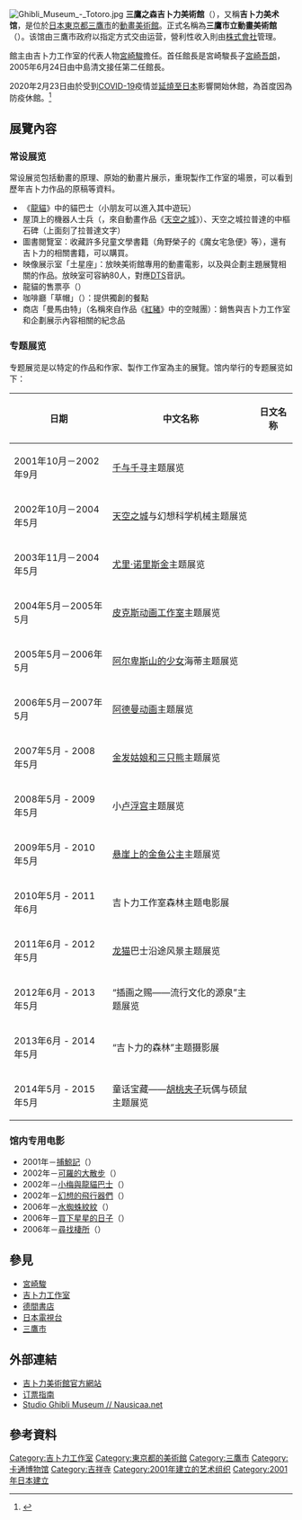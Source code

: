 {{NoteTA
|G1=Ghibli
}}
{{Infobox museum
 |名称    =三鷹之森吉卜力美術館 
 |其他名称=三鷹の森ジブリ美術館 
 |logo =Logo 三鷹之森.png
 |logosize =180px
 |logo_caption =三鷹之森吉卜力美術館館徽
 |图像    = GhibliMuseum 2.jpg
 |图像大小= 180px
 |图像说明= 三鷹之森吉卜力美術館入口
 |map_type= Japan Western Tokyo
 |latitude=
 |longitude=
 |map_size= <!-- default 220-->
 |map_caption=
 |coordinates    = {{coord|35|41|46|N|139|34|14|E|region:JP_type:landmark|display=it}}
 |former_name    = <!--前身-->
 |established    = 2001年10月1日
 |dissolved    = <!--关闭日期-->
 |location    = [[東京都|東京都]][[三鷹市|三鷹市]]下連雀一丁目1番83号
 |type    = [[動畫|動畫]]美術館
 |accreditation    = [[財團法人|公益財団法人]]徳間記念アニメーション文化財団
 |collections    = 
 |collection_size    = <!--馆藏规模-->
 |visitors    = <!--参观人数-->
 |founder    = <!--建立者-->
 |director    = 中島清文
 |president    = <!--館长-->
 |curator    = <!--策展人-->
 |owner    = 三鷹市
 |publictransit    = <!--公共交通-->
 |website    = http://www.ghibli-museum.jp/
|native_name=三鷹市立アニメーション美術館<br> GHIBLI MUSEUM, MITAKA}}
[[File:Ghibli_Museum_-_Totoro.jpg|thumb]]
'''三鷹之森吉卜力美術館'''（{{jpn|j=三鷹の森ジブリ美術館|hg=みたかのもりジブリびじゅつかん|rm=Mitaka no Mori Jiburi Bijutsukan|f=y}}），又稱'''吉卜力美术馆'''，是位於[[日本|日本]][[東京都|東京都]][[三鷹市|三鷹市]]的[[動畫|動畫]][[美術館|美術館]]。正式名稱為'''三鷹市立動畫美術館'''（{{jpn|j=三鷹市立アニメーション美術館}}）。该馆由三鷹市政府以指定方式交由{{link-ja|德間紀念動畫文化財團}}运营，營利性收入則由[[株式會社|株式會社]]{{link-ja|曼馬由特隊|マンマユート団}}管理。

館主由吉卜力工作室的代表人物[[宮崎駿|宮崎駿]]擔任。首任館長是宮崎駿長子[[宮崎吾朗|宮崎吾朗]]，2005年6月24日由中島清文接任第二任館長。

2020年2月23日由於受到[[COVID-19|COVID-19]]疫情並[[2019冠狀病毒病日本疫情|延燒至日本]]影響開始休館，為首度因為防疫休館。<ref>{{cite news|title=日本吉卜力美術館首度為防疫休館|url=https://www.cna.com.tw/news/aopl/202002230100.aspx|accessdate=2020-05-06|archive-date=2020-03-02|archive-url=https://web.archive.org/web/20200302165015/https://www.cna.com.tw/news/aopl/202002230100.aspx|dead-url=no}}</ref>

== 展覽內容 ==


===常设展览===
常设展览包括動畫的原理、原始的動畫片展示，重現製作工作室的場景，可以看到歷年吉卜力作品的原稿等資料。
* 《[[龍貓|龍貓]]》中的貓巴士（小朋友可以進入其中遊玩）
* 屋頂上的機器人士兵（{{lang|ja|ロボット兵}}，來自動畫作品《[[天空之城|天空之城]]》）、天空之城拉普達的中樞石碑（上面刻了拉普達文字）
* 圖書閱覽室：收藏許多兒童文學書籍（角野榮子的《魔女宅急便》等），還有吉卜力的相關書籍，可以購買。
* 映像展示室「土星座」：放映美術館專用的動畫電影，以及與企劃主題展覽相關的作品。放映室可容納80人，對應[[DTS|DTS]]音訊。
* 龍貓的售票亭（{{lang|ja|トトロのニセ受付}}）
* 咖啡廳「草帽」（{{lang|ja|麦わらぼうし}}）：提供獨創的餐點
* 商店「曼馬由特」（名稱來自作品《[[紅豬|紅豬]]》中的空賊團）：銷售與吉卜力工作室和企劃展示內容相關的紀念品

===专题展览===
专题展览是以特定的作品和作家、製作工作室為主的展覽。馆内举行的专题展览如下：
{|class="wikitable"
! 日期
! 中文名称
! 日文名称
|-
| 2001年10月－2002年9月
| [[千与千寻|千与千寻]]主题展览
| {{lang|ja|千と千尋の神隠し展}}
|-
| 2002年10月－2004年5月
| [[天空之城|天空之城]]与幻想科学机械主题展览
| {{lang|ja|天空の城ラピュタと空想科学の機械達展}}
|-
| 2003年11月－2004年5月
| [[尤里·诺里斯金|尤里·诺里斯金]]主题展览
| {{lang|ja|ユーリー・ノルシュテイン展}}
|-
| 2004年5月－2005年5月
| [[皮克斯动画工作室|皮克斯动画工作室]]主题展览
| {{lang|ja|ピクサー展}}
|-
| 2005年5月－2006年5月
| [[阿尔卑斯山的少女|阿尔卑斯山的少女]]海蒂主题展览
| {{lang|ja|アルプスの少女ハイジ展}}
|-
| 2006年5月－2007年5月
| [[阿德曼动画|阿德曼动画]]主题展览
| {{lang|ja|アードマン展}}
|-
| 2007年5月 - 2008年5月
| [[金发姑娘和三只熊|金发姑娘和三只熊]]主题展览
| {{lang|ja|3びきのこぐま展}}
|-
| 2008年5月 - 2009年5月
| 小[[卢浮宫|卢浮宫]]主题展览
| {{lang|ja|小さなルーヴル美術館展}}
|-
| 2009年5月 - 2010年5月
| [[悬崖上的金鱼公主|悬崖上的金鱼公主]]主题展览
| {{lang|ja|崖の上のポニョ展}}
|-
| 2010年5月 - 2011年6月
| 吉卜力工作室森林主题电影展
| {{lang|ja|ジブリの森のえいが展}}
|-
| 2011年6月 - 2012年5月
| [[龙猫|龙猫]]巴士沿途风景主题展览
| {{lang|ja|ねこバスから見た風景展}}
|-
| 2012年6月 - 2013年5月
| “插画之赐——流行文化的源泉”主题展览
| {{lang|ja|挿絵が僕らにくれたもの展}}
|-
| 2013年6月 - 2014年5月
| “吉卜力的森林”主题摄影展
| {{lang|ja|ジブリの森のレンズ展}}
|-
| 2014年5月 - 2015年5月
| 童话宝藏——[[胡桃夹子|胡桃夹子]]玩偶与硕鼠主题展览
| {{lang|ja|クルミわり人形とネズミの王さま展}}
|}

=== 馆内专用电影 ===
*2001年－[[捕鯨記|捕鯨記]]（{{lang|ja|くじらとり}}）
*2002年－[[可羅的大散步|可羅的大散步]]（{{lang|ja|コロの大さんぽ}}）
*2002年－[[小梅與龍貓巴士|小梅與龍貓巴士]]（{{lang|ja|めいとこねこバス}}）
*2002年－[[幻想的飛行器們|幻想的飛行器們]]（{{lang|ja|空想の空飛ぶ機械達}}）
*2006年－[[水蜘蛛紋紋|水蜘蛛紋紋]]（{{lang|ja|水グモもんもん}}）
*2006年－[[買下星星的日子|買下星星的日子]]（{{lang|ja|星をかった日}}）
*2006年－[[尋找棲所|尋找棲所]]（{{lang|ja|やどさがし}}）

== 參見 ==
*[[宮崎駿|宮崎駿]]
*[[吉卜力工作室|吉卜力工作室]]
*[[德間書店|德間書店]]
*[[日本電視台|日本電視台]]
*[[三鷹市|三鷹市]]

== 外部連結 ==
{{Portal|動漫|}}
{{commons category|Ghibli Museum}}
{{wikivoyage|三鷹}}
* [http://www.ghibli-museum.jp/ 吉卜力美術館官方網站]{{Wayback|url=http://www.ghibli-museum.jp/ |date=20051219153142 }}
* [http://www.ghibli-museum.jp/en/ticket-information/ 订票指南]{{Wayback|url=http://www.ghibli-museum.jp/en/ticket-information/ |date=20120607051902 }}
* [http://www.nausicaa.net/miyazaki/museum/ Studio Ghibli Museum // Nausicaa.net]{{Wayback|url=http://www.nausicaa.net/miyazaki/museum/ |date=20170409050311 }} {{En}}

== 參考資料 ==
{{Reflist|25em}}

{{吉卜力工作室}}
{{DEFAULTSORT:Ghibli Museum}}
[[Category:吉卜力工作室|Category:吉卜力工作室]]
[[Category:東京都的美術館|Category:東京都的美術館]]
[[Category:三鷹市|Category:三鷹市]]
[[Category:卡通博物馆|Category:卡通博物馆]]
[[Category:吉祥寺|Category:吉祥寺]]
[[Category:2001年建立的艺术组织|Category:2001年建立的艺术组织]]
[[Category:2001年日本建立|Category:2001年日本建立]]